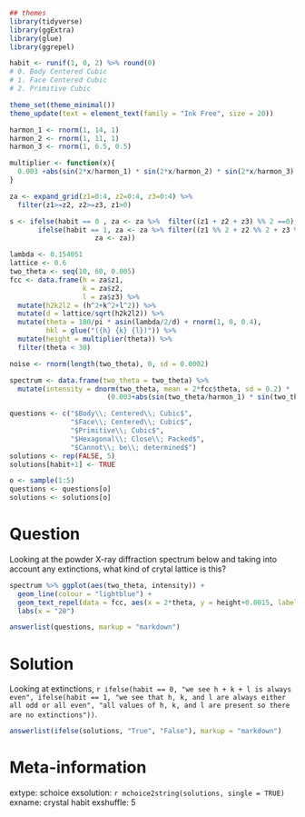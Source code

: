 ```r
## themes
library(tidyverse)
library(ggExtra)
library(glue)
library(ggrepel)

habit <- runif(1, 0, 2) %>% round(0)
# 0. Body Centered Cubic
# 1. Face Centered Cubic
# 2. Primitive Cubic

theme_set(theme_minimal())
theme_update(text = element_text(family = "Ink Free", size = 20))

harmon_1 <- rnorm(1, 14, 1)
harmon_2 <- rnorm(1, 11, 1)
harmon_3 <- rnorm(1, 6.5, 0.5)

multiplier <- function(x){
  0.003 +abs(sin(2*x/harmon_1) * sin(2*x/harmon_2) * sin(2*x/harmon_3) / (2*x)) + 1/(30*2*x)
}

za <- expand_grid(z1=0:4, z2=0:4, z3=0:4) %>% 
  filter(z1>=z2, z2>=z3, z1>0)

s <- ifelse(habit == 0 , za <- za %>%  filter((z1 + z2 + z3) %% 2 ==0), 
       ifelse(habit == 1, za <- za %>% filter((z1 %% 2 + z2 %% 2 + z3 %% 2) %in% c(0, 3)),
                     za <- za))

lambda <- 0.154051
lattice <- 0.6
two_theta <- seq(10, 60, 0.005)
fcc <- data.frame(h = za$z1, 
                  k = za$z2, 
                  l = za$z3) %>% 
  mutate(h2k2l2 = (h^2+k^2+l^2)) %>% 
  mutate(d = lattice/sqrt(h2k2l2)) %>% 
  mutate(theta = 180/pi * asin(lambda/2/d) + rnorm(1, 0, 0.4),
         hkl = glue("({h} {k} {l})")) %>% 
  mutate(height = multiplier(theta)) %>% 
  filter(theta < 30)

noise <- rnorm(length(two_theta), 0, sd = 0.0002)

spectrum <- data.frame(two_theta = two_theta) %>% 
  mutate(intensity = dnorm(two_theta, mean = 2*fcc$theta, sd = 0.2) * 
                        (0.003+abs(sin(two_theta/harmon_1) * sin(two_theta/harmon_2) * sin(two_theta/harmon_3) / two_theta)) + noise + 1/(30*two_theta))

questions <- c("$Body\\; Centered\\; Cubic$",
               "$Face\\; Centered\\; Cubic$",
               "$Primitive\\; Cubic$", 
               "$Hexagonal\\; Close\\; Packed$",
               "$Cannot\\; be\\; determined$")
solutions <- rep(FALSE, 5)
solutions[habit+1] <- TRUE

o <- sample(1:5)
questions <- questions[o]
solutions <- solutions[o]
```

Question
========
  Looking at the powder X-ray diffraction spectrum below and taking into account any extinctions, what kind of crytal lattice is this?
  
```r
spectrum %>% ggplot(aes(two_theta, intensity)) + 
  geom_line(colour = "lightblue") + 
  geom_text_repel(data = fcc, aes(x = 2*theta, y = height+0.0015, label = hkl)) +
  labs(x = "2θ")
```

  
```r
answerlist(questions, markup = "markdown")
```

Solution
========
Looking at extinctions, `r ifelse(habit == 0, "we see h + k + l is always even", ifelse(habit == 1, "we see that h, k, and l are always either all odd or all even", "all values of h, k, and l are present so there are no extinctions"))`. 

```r
answerlist(ifelse(solutions, "True", "False"), markup = "markdown")
```

  
  Meta-information
================
extype: schoice
exsolution: `r mchoice2string(solutions, single = TRUE)`
exname: crystal habit
exshuffle: 5
